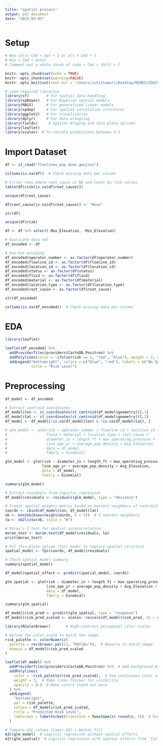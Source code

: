 ```yaml
---
title: "spatial process"
output: pdf_document
date: "2025-03-03"
---
```


# Setup

```r
# New cell= Cmd + Opt + I or alt + Cmd + I 
# Run = Cmd + enter 
# Comment out a whole chunk of code = Cmd + Shift + C

knitr::opts_chunk$set(echo = TRUE)
knitr::opts_chunk$set(warning=FALSE)
knitr::opts_knit$set(root.dir = "/Users/ichittumuri/Desktop/MINES/COGCC-Risk-Analysis/Data")
```

```r
# Load required libraries
library(sf)        # For spatial data handling
library(spBayes)   # For Bayesian spatial models
library(MASS)      # For generalized linear models
library(spdep)     # For spatial correlation structures
library(ggplot2)   # For visualization
library(dplyr)     # For data wrangling
library(fields)     # Spatial Kriging and thin-plate splines
library(leaflet)
library(scales)  # To rescale predictions between 0-1
```

# Import Dataset 

```r
df <- st_read("flowlines_pop_dems.geojson")
```

```r
colSums(is.na(df))  # Check missing data per column
```

```r
# Filter rows where root_cause is NA and count by risk values
table(df$risk[is.na(df$root_cause)])
```

```r
unique(df$root_cause)
```

```r
df$root_cause[is.na(df$root_cause)] <- "None"
```

```r
str(df)
```

```r
unique(df$risk)
```

```r
df <- df %>% select(-Max_Elevation, -Min_Elevation)
```

```r
# Duplicate data set 
df_encoded <- df
```

```r
# One-hot encoding
df_encoded$operator_number <- as.factor(df$operator_number)
df_encoded$flowline_id <- as.factor(df$flowline_id)
df_encoded$location_id <- as.factor(df$location_id)
df_encoded$status <- as.factor(df$status)
df_encoded$fluid <- as.factor(df$fluid)
df_encoded$material <- as.factor(df$material)
df_encoded$location_type <- as.factor(df$location_type)
df_encoded$root_cause <- as.factor(df$root_cause)
```

```r
str(df_encoded)
```

```r
colSums(is.na(df_encoded))  # Check missing data per column
```

# EDA

```r
library(leaflet)

leaflet(df_encoded) %>%
  addProviderTiles(providers$CartoDB.Positron) %>%
  addPolylines(color = ~ifelse(risk == 1, "red", "blue"), weight = 2, opacity = 0.7) %>%
  addLegend("bottomright", colors = c("blue", "red"), labels = c("No Spill", "Spill"),
            title = "Risk Level")
```

# Preprocessing 

```r
df_model <- df_encoded

# Extract centroid coordinates
df_model$lon <- st_coordinates(st_centroid(df_model$geometry))[,1]
df_model$lat <- st_coordinates(st_centroid(df_model$geometry))[,2]
df_model <- df_model[!is.na(df_model$lon) & !is.na(df_model$lat), ]
```

```r
# glm_model <- glm(risk ~ operator_number + flowline_id + location_id + status + 
#                  fluid + material + location_type + root_cause + 
#                  diameter_in + length_ft + max_operating_pressure + 
#                  line_age_yr + average_pop_density + Avg_Elevation, 
#                  data = df_model, 
#                  family = binomial)

glm_model <- glm(risk ~ diameter_in + length_ft + max_operating_pressure + 
                 line_age_yr + average_pop_density + Avg_Elevation, 
                 data = df_model, 
                 family = binomial)

summary(glm_model)
```

```r
# Extract residuals from logistic regression
df_model$residuals <- residuals(glm_model, type = "deviance")

# Create spatial weights matrix based on nearest neighbors of centroids
coords <- cbind(df_model$lon, df_model$lat)
nb <- knn2nb(knearneigh(coords, k = 5))  # 5 nearest neighbors
lw <- nb2listw(nb, style = "W")

# Moran’s I test for spatial autocorrelation
moran_test <- moran.test(df_model$residuals, lw)
print(moran_test)
```


```r
# Fit thin-plate spline (Tps) model to capture spatial structure
spatial_model <- Tps(coords, df_model$residuals)

# Check spatial model summary
summary(spatial_model)
```

```r
df_model$spatial_effect <- predict(spatial_model, coords)
```

```r
glm_spatial <- glm(risk ~ diameter_in + length_ft + max_operating_pressure + 
                   line_age_yr + average_pop_density + Avg_Elevation + spatial_effect, 
                   data = df_model, 
                   family = binomial)

summary(glm_spatial)
```

```r
df_model$risk_pred <- predict(glm_spatial, type = "response")
df_model$risk_pred_scaled <- scales::rescale(df_model$risk_pred, to = c(0,1))
```

```r
library(RColorBrewer)       # High-contrast perceptual color scales

# Define the color scale to match the image
risk_palette <- colorNumeric(
  palette = rev(brewer.pal(11, "RdYlBu")),  # Reverse to match image
  domain = df_model$risk_pred_scaled
)

leaflet(df_model) %>%
  addProviderTiles(providers$CartoDB.Positron) %>%  # Add background map
  addPolylines(
    color = ~risk_palette(risk_pred_scaled),  # Use continuous color scale
    weight = 3,  # Make lines thicker for visibility
    opacity = 0.9  # Make colors stand out more
  ) %>%
  addLegend(
    "bottomright", 
    pal = risk_palette, 
    values = df_model$risk_pred_scaled, 
    title = "Predicted Risk Level",
    labFormat = labelFormat(transform = function(x) round(x, 2))  # Round legend values
  )
```

```r
# Compare AIC values (lower AIC = better fit)
AIC(glm_model)  # Logistic regression without spatial effects
AIC(glm_spatial)  # Logistic regression with spatial effects from `fields`
```





